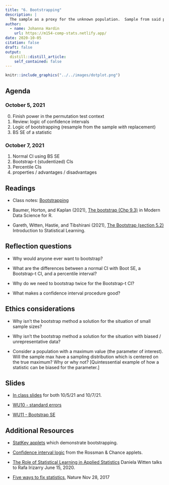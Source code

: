 ```yaml
---
title: "6. Bootstrapping"
description: |
  The sample as a proxy for the unknown population.  Sample from said proxy population (i.e., the sample) to generate a sampling distribution.  Bootstrap.
author:
  - name: Johanna Hardin
    url: https://m154-comp-stats.netlify.app/  
date: 2020-10-05
citation: false
draft: false
output:
  distill::distill_article:
    self_contained: false
---
```



```r
knitr::include_graphics("../../images/dotplot.png")
```



## Agenda <i class="fas fa-calendar-alt" target="_blank"></i>

### October 5, 2021

0. Finish power in the permutation test context
1. Review: logic of confidence intervals
2. Logic of bootstrapping (resample from the sample *with* replacement)
3. BS SE of a statistic



### October 7, 2021

1. Normal CI using BS SE
2. Bootstrap-t (studentized) CIs 
3. Percentile CIs
4. properties / advantages / disadvantages


## Readings <i class="fas fa-book-open"></i> 

* Class notes: <a href = "http://st47s.com/Math154/Notes/boot.html" target= "_blank">Bootstrapping</a>

* Baumer, Horton, and Kaplan (2021), <a href = "hhttps://mdsr-book.github.io/mdsr2e/ch-foundations.html#sec:boot" target = "_blank">The bootstrap (Chp 9.3)</a> in Modern Data Science for R.


* Gareth, Witten, Hastie, and Tibshirani (2021), <a href = "https://web.stanford.edu/~hastie/ISLR2/ISLRv2_website.pdf" target = "_blank">The Bootstrap (section 5.2) </a> Introduction to Statistical Learning.

## Reflection questions <i class="fas fa-lightbulb"></i>

* Why would anyone ever want to bootstrap?

* What are the differences between a normal CI with Boot SE, a Bootstrap-t CI, and a percentile interval?

* Why do we need to bootstrap twice for the Bootstrap-t CI?

* What makes a confidence interval procedure good?


## Ethics considerations <i class="fas fa-balance-scale"></i> 

* Why isn't the bootstrap method a solution for the situation of small sample sizes?

* Why isn't the bootstrap method a solution for the situation with biased / unrepresentative data? 

* Consider a population with a maximum value (the parameter of interest).  Will the sample max have a sampling distribution which is centered on the true maximum?  Why or why not?  [Quintessential example of how a statistic can be biased for the parameter.]

## Slides <i class="fas fa-desktop"></i> 


* <a href = "https://m154-comp-stats.netlify.app/slides/2021-10-05-bootstrap" target = "_blank">In class slides</a> for both 10/5/21 and 10/7/21.

* <a href = "https://m154-comp-stats.netlify.app/slides/Math154_WU10_SE.pdf" target = "_blank">WU10 - standard errors</a>

* <a href = "https://m154-comp-stats.netlify.app/slides/Math154_WU11_bootSE.pdf" target = "_blank">WU11 - Bootstrap SE</a>

## Additional Resources <i class="fas fa-laptop"></i> 


* <a href = "http://www.lock5stat.com/StatKey/" target = "_blank">StatKey applets</a> which demonstrate bootstrapping.

* <a href = "http://www.rossmanchance.com/applets/ConfSim.html" target = "_blank">Confidence interval logic</a> from the Rossman & Chance applets.

* <a href = "https://www.youtube.com/watch?v=-qeZyPvuhBU" target = "_blank">The Role of Statistical Learning in Applied Statistics</a> Daniela Witten talks to Rafa Irizarry June 15, 2020.

* <a href = "https://www.nature.com/articles/d41586-017-07522-z" target = "_blank">Five ways to fix statistics</a>, Nature Nov 28, 2017




